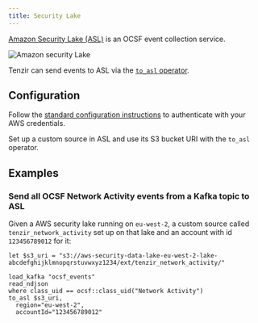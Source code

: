 ```yaml
---
title: Security Lake
---
```


[Amazon Security Lake (ASL)][asl] is an OCSF event collection service.

[asl]: https://aws.amazon.com/security-lake/

![Amazon security Lake](security-lake.svg)

Tenzir can send events to ASL via the [`to_asl`
operator](../../../tql2/operators/to_asl.md).

## Configuration

Follow the [standard configuration instructions](../s3.md) to authenticate
with your AWS credentials.

Set up a custom source in ASL and use its S3 bucket URI with the `to_asl`
operator.

## Examples

### Send all OCSF Network Activity events from a Kafka topic to ASL

Given a AWS security lake running on `eu-west-2`, a custom source called
`tenzir_network_activity` set up on that lake and an account with id
`123456789012` for it:

```tql
let $s3_uri = "s3://aws-security-data-lake-eu-west-2-lake-abcdefghijklmnopqrstuvwxyz1234/ext/tenzir_network_activity/"

load_kafka "ocsf_events"
read_ndjson
where class_uid == ocsf::class_uid("Network Activity")
to_asl $s3_uri,
  region="eu-west-2",
  accountId="123456789012"
```
